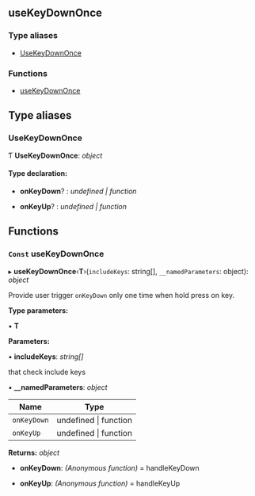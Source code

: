 <!-- This file generate automatically, should not modify that directly -->


<Meta title="API Reference/Hooks/useKeyDownOnce" />

## useKeyDownOnce

### Type aliases

- [UseKeyDownOnce](#usekeydownonce)

### Functions

- [useKeyDownOnce](#const-usekeydownonce)

## Type aliases

### UseKeyDownOnce

Ƭ **UseKeyDownOnce**: _object_

#### Type declaration:

- **onKeyDown**? : _undefined | function_

- **onKeyUp**? : _undefined | function_

## Functions

### `Const` useKeyDownOnce

▸ **useKeyDownOnce**‹**T**›(`includeKeys`: string[], `__namedParameters`: object): _object_

Provide user trigger `onKeyDown` only one time when hold press on key.

**Type parameters:**

▪ **T**

**Parameters:**

▪ **includeKeys**: _string[]_

that check include keys

▪ **\_\_namedParameters**: _object_

| Name        | Type                      |
| ----------- | ------------------------- |
| `onKeyDown` | undefined &#124; function |
| `onKeyUp`   | undefined &#124; function |

**Returns:** _object_

- **onKeyDown**: _(Anonymous function)_ = handleKeyDown

- **onKeyUp**: _(Anonymous function)_ = handleKeyUp
